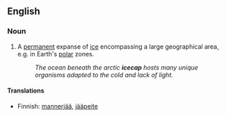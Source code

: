 ==English==

===Noun===
{{en-noun}}

# A [[permanent]] expanse of [[ice]] encompassing a large geographical area, e.g. in Earth's [[polar]] zones.
#:''The ocean beneath the arctic '''icecap''' hosts many unique organisms adapted to the cold and lack of light.''

====Translations====
{{trans-top|A permanent expanse of ice encompassing a large geographical area}}
*Finnish: [[mannerjää]], [[jääpeite]]
{{trans-mid}}
{{trans-bottom}}